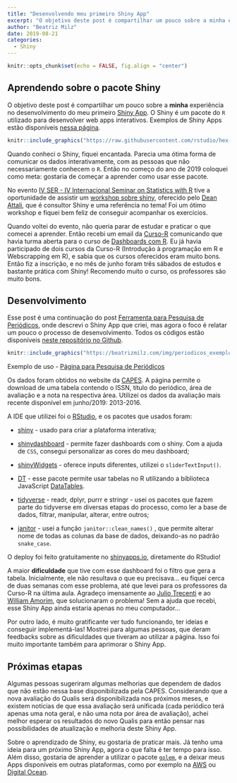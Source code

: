 ```yaml
---
title: "Desenvolvendo meu primeiro Shiny App"
excerpt: "O objetivo deste post é compartilhar um pouco sobre a minha experiência no desenvolvimento do meu primeiro Shiny App."
author: "Beatriz Milz"
date: 2019-08-21
categories:
  - Shiny
---
```

```r
knitr::opts_chunk$set(echo = FALSE, fig.align = "center")
```

## Aprendendo sobre o pacote Shiny

O objetivo deste post é compartilhar um pouco sobre a **minha** experiência no desenvolvimento do meu primeiro [Shiny App](https://shiny.rstudio.com/). O Shiny é um pacote do `R` utilizado para desenvolver web apps interativos. Exemplos de Shiny Apps estão disponíveis [nessa página](https://shiny.rstudio.com/gallery/). 

```r
knitr::include_graphics("https://raw.githubusercontent.com/rstudio/hex-stickers/master/thumbs/shiny.png")
```


Quando conheci o Shiny, fiquei encantada. Parecia uma ótima forma de comunicar os dados interativamente, com as pessoas que não necessariamente conhecem o `R`. Então no começo do ano de 2019 coloquei como meta: gostaria de começar a aprender como usar esse pacote.

No evento [IV SER - IV Internacional Seminar on Statistics with R](http://ser.uff.br/) tive a oportunidade de assistir um [workshop sobre shiny](https://github.com/daattali/shiny-mini-workshop), oferecido pelo [Dean Attali](https://deanattali.com/), que é consultor Shiny e uma referência no tema! Foi um ótimo workshop e fiquei bem feliz de conseguir acompanhar os exercícios.

Quando voltei do evento, não queria parar de estudar e praticar o que comecei a aprender. Então recebi um email da [Curso-R](https://www.curso-r.com/) comunicando que havia turma aberta para o curso de [Dashboards com R](https://www.curso-r.com/cursos/dashboards/). Eu já havia participado de dois cursos da Curso-R (Introdução à programação em R e Webscrapping em R), e sabia que os cursos oferecidos eram muito bons. Então fiz a inscrição, e no mês de junho foram três sábados de estudos e bastante prática com Shiny! Recomendo muito o curso, os professores são muito bons.

## Desenvolvimento

Esse post é uma continuação do post [Ferramenta para Pesquisa de Periódicos](https://beatrizmilz.com/2019/07/04/pesquisa-periodicos/), onde descrevi o Shiny App que criei, mas agora o foco é relatar um pouco o processo de desenvolvimento. Todos os códigos estão disponíveis [neste repositório no Github](https://github.com/beatrizmilz/QualisCAPES).

```r
knitr::include_graphics("https://beatrizmilz.com/img/periodicos_exemplo.gif")
```

Exemplo de uso - <a href='https://beatriz-milz.shinyapps.io/pesquisa_periodicos/'>Página para Pesquisa de Periódicos</a>


Os dados foram obtidos no website da [CAPES](https://sucupira.capes.gov.br/sucupira/public/consultas/coleta/veiculoPublicacaoQualis/listaConsultaGeralPeriodicos.jsf). A página permite o download de uma tabela contendo o ISSN, título do periódico, área de avaliação e a nota na respectiva área. Utilizei os dados da avaliação mais recente disponível em junho/2019: 2013-2016.

A IDE que utilizei foi o [RStudio](https://www.rstudio.com/), e os pacotes que usados foram:

  - [shiny](https://shiny.rstudio.com/) - usado para criar a plataforma interativa;

  - [shinydashboard](https://rstudio.github.io/shinydashboard/) - permite fazer dashboards com o shiny. Com a ajuda de `CSS`, consegui personalizar as cores do meu dashboard;

  - [shinyWidgets](https://dreamrs.github.io/shinyWidgets/index.html) - oferece inputs diferentes, utilizei o `sliderTextInput()`.

  - [DT](https://rstudio.github.io/DT/) - esse pacote permite usar tabelas no R utilizando a biblioteca JavaScript [DataTables](https://datatables.net/).

  - [tidyverse](https://www.tidyverse.org/) - readr, dplyr, purrr e stringr - usei os pacotes que fazem parte do tidyverse em diversas etapas do processo, como ler a base de dados, filtrar, manipular, alterar, entre outros;
  
  - [janitor](https://cran.r-project.org/web/packages/janitor/janitor.pdf) - usei a função `janitor::clean_names()` , que permite alterar nome de todas as colunas da base de dados, deixando-as no padrão `snake_case`.

O deploy foi feito gratuitamente no [shinyapps.io](https://www.shinyapps.io/), diretamente do RStudio!

A maior **dificuldade** que tive com esse dashboard foi o filtro que gera a tabela. Inicialmente, ele não resultava o que eu precisava... eu fiquei cerca de duas semanas com esse problema, até que levei para os professores da Curso-R na última aula. Agradeço imensamente ao [Julio Trecenti](https://github.com/jtrecenti) e ao [William Amorim](https://github.com/williamorim), que solucionaram o problema! Sem a ajuda que recebi, esse Shiny App ainda estaria apenas no meu computador...

Por outro lado, é muito gratificante ver tudo funcionando, ter ideias e conseguir implementá-las! Mostrei para algumas pessoas, que deram feedbacks sobre as dificuldades que tiveram ao utilizar a página. Isso foi muito importante também para aprimorar o Shiny App. 

## Próximas etapas

Algumas pessoas sugeriram algumas melhorias que dependem de dados que não estão nessa base disponibilizada pela CAPES. Considerando que a nova avaliação do Qualis será disponibilizada nos próximos meses, e existem notícias de que essa avaliação será unificada (cada periódico terá apenas uma nota geral, e não uma nota por área de avaliação), achei melhor esperar os resultados do novo Qualis para então pensar nas possibilidades de atualização e melhoria deste Shiny App.

Sobre o aprendizado de Shiny, eu gostaria de praticar mais. Já tenho uma ideia para um próximo Shiny App, agora o que falta é ter tempo para isso. Além disso, gostaria de aprender a utilizar o pacote [`golem`](https://github.com/ThinkR-open/golem), e a deixar meus Apps disponíveis em outras plataformas, como por exemplo na [AWS](https://aws.amazon.com/pt/) ou [Digital Ocean](https://www.digitalocean.com).  
